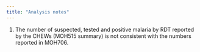 ```yaml
---
title: "Analysis notes"
---
```


1. The number of suspected, tested and positive malaria by RDT reported by the CHEWs (MOH515 summary) is not consistent with the numbers reported in MOH706.